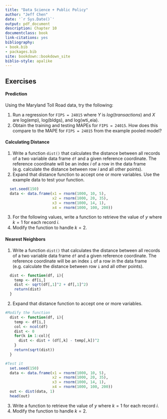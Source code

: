 ```yaml
--- 
title: "Data Science + Public Policy"
author: "Jeff Chen"
date: '`r Sys.Date()`'
output: pdf_document
description: Chapter 10
documentclass: book
link-citations: yes
bibliography:
- book.bib
- packages.bib
site: bookdown::bookdown_site
biblio-style: apalike
---
```


## Exercises

####  Prediction {-}
Using the Maryland Toll Road data, try the following: 

1. Run a regression for `FIPS = 24015` where $Y$ is $log(transactions)$ and $X$ are log(emp), log(bldgs), and  log(wti_eia).
2. Obtain the training and testing MAPEs for `FIPS = 24015`. How does this compare to the MAPE for `FIPS = 24015` from the example pooled model?

#### Calculating Distance {-}

1. Write a function `dist()` that calculates the distance between all records of a two variable data frame `df` and a given reference coordinate. The reference coordinate will be an index $i$ of a row in the data frame (e.g. calculate the distance between row $i$ and all other points).
2. Expand that distance function to accept one or more variables. Use the example data to test your function.
```r
  set.seed(150)
  data <- data.frame(x1 = rnorm(1000, 10, 5), 
                     x2 = rnorm(1000, 20, 35), 
                     x3 = rnorm(1000, 14, 1), 
                     x4 = rnorm(1000, 100, 200))
```
3. For the following values, write a function to retrieve the value of $y$ where $k = 1$ for each record $i$. 
4. Modify the function to handle $k = 2$.
    

#### Nearest Neighbors {-}

1. Write a function `dist()` that calculates the distance between all records of a two variable data frame `df` and a given reference coordinate. The reference coordinate will be an index `i` of a row in the data frame (e.g. calculate the distance between row `i` and all other points).
```r
  dist <- function(df, i){
    temp <- df[i,]
    dist <- sqrt(df[,1]^2 + df[,1]^2)
    return(dist)
  }
```

2. Expand that distance function to accept one or more variables. 
```r
#Modify the function
  dist <- function(df, i){
    temp <- df[i,]
    col <- ncol(df)
    dist <- 0
    for(k in 1:col){
      dist <- dist + (df[,k] - temp[,k])^2
    }
    return(sqrt(dist))
  }

#Test it
  set.seed(150)
  data <- data.frame(x1 = rnorm(1000, 10, 5), 
                     x2 = rnorm(1000, 20, 35), 
                     x3 = rnorm(1000, 14, 1), 
                     x4 = rnorm(1000, 100, 200))
  out <- dist(data, 1)
  head(out)
```

3. Write a function to retrieve the value of $y$ where $k = 1$ for each record $i$. 
4. Modify the function to handle $k = 2$.